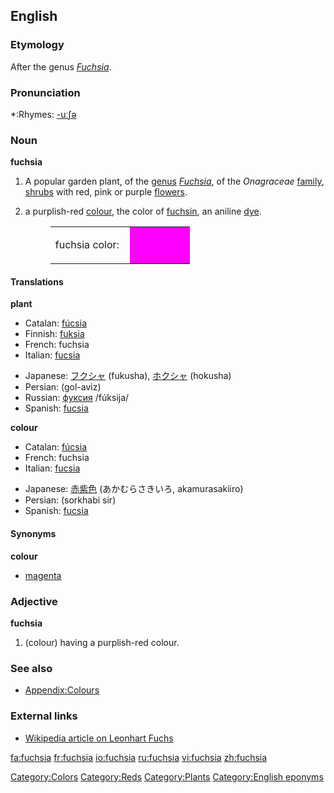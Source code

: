 {{see|Fuchsia}}
{{wikipedia}}
==English==

===Etymology===
After the genus ''[[Fuchsia]]''.

===Pronunciation===
*:Rhymes: [[Rhymes:English:-uːʃə|-uːʃə]]

===Noun===
'''fuchsia'''

# A popular garden plant, of the [[genus]] ''[[Fuchsia]]'', of the ''Onagraceae'' [[family]], [[shrub]]s with red, pink or purple [[flower]]s.
# {{colour}} a purplish-red [[color|colour]], the color of [[fuchsin]], an aniline [[dye]].
#:<table><tr><td>fuchsia color: &nbsp;</td><td bgcolor="fuchsia" width="80">&nbsp; </td></tr></table>

====Translations====
'''plant'''
{{top}}
*Catalan: [[fúcsia]]
*Finnish: [[fuksia]]
*French: fuchsia {{m}}
*Italian: [[fucsia]] {{f}}
{{mid}}
*Japanese: [[フクシャ]] (fukusha), [[ホクシャ]] (hokusha)
*Persian: {{FAchar|[[گل آویز]]}} (gol-aviz)
*Russian: [[фуксия]] /fúksija/
*Spanish: [[fucsia]]
{{bottom}}

'''colour'''
{{top}}
*Catalan: [[fúcsia]]
*French: fuchsia {{m}}
*Italian: [[fucsia]]
{{mid}}
*Japanese: [[赤紫色]] (あかむらさきいろ, akamurasakiiro)
*Persian: {{FAchar|[[سرخابی سیر]]}} (sorkhabi sir)
*Spanish: [[fucsia]]
{{bottom}}

====Synonyms====
'''colour'''
*[[magenta]]

===Adjective===
'''fuchsia'''

# (colour) having a purplish-red colour.

===See also===
*[[Wiktionary_Appendix:Colours|Appendix:Colours]]

===External links===
*[[w:Leonhart_Fuchs|Wikipedia article on Leonhart Fuchs]]

[[Category:Colors]]
[[Category:Reds]]
[[Category:Plants]]
[[Category:English eponyms]]

[[fa:fuchsia]]
[[fr:fuchsia]]
[[io:fuchsia]]
[[ru:fuchsia]]
[[vi:fuchsia]]
[[zh:fuchsia]]